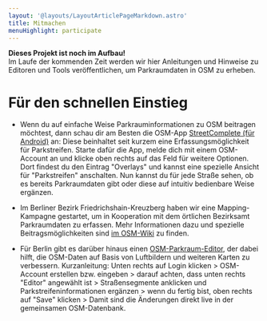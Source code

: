 ```yaml
---
layout: '@layouts/LayoutArticlePageMarkdown.astro'
title: Mitmachen
menuHighlight: participate
---
```



<Notice colorClass="bg-orange-100" className="my-10">
  <strong>Dieses Projekt ist noch im Aufbau!</strong>
  <br />
  Im Laufe der kommenden Zeit werden wir hier Anleitungen und Hinweise zu Editoren und Tools
  veröffentlichen, um Parkraumdaten in OSM zu erheben.
</Notice>

# Für den schnellen Einstieg

- Wenn du auf einfache Weise Parkrauminformationen zu OSM beitragen möchtest, dann schau dir am Besten die OSM-App [StreetComplete (für Android)](https://play.google.com/store/apps/details?id=de.westnordost.streetcomplete&hl=de&gl=US) an: Diese beinhaltet seit kurzem eine Erfassungsmöglichkeit für Parkstreifen. Starte dafür die App, melde dich mit einem OSM-Account an und klicke oben rechts auf das Feld für weitere Optionen. Dort findest du den Eintrag "Overlays" und kannst eine spezielle Ansicht für "Parkstreifen" anschalten. Nun kannst du für jede Straße sehen, ob es bereits Parkraumdaten gibt oder diese auf intuitiv bedienbare Weise ergänzen.

- Im Berliner Bezirk Friedrichshain-Kreuzberg haben wir eine Mapping-Kampagne gestartet, um in Kooperation mit dem örtlichen Bezirksamt Parkraumdaten zu erfassen. Mehr Informationen dazu und spezielle Beitragsmöglichkeiten sind [im OSM-Wiki](https://wiki.openstreetmap.org/wiki/Berlin/Verkehrswende/Parkraum/Mapping_Kampagne_Xhain) zu finden.

- Für Berlin gibt es darüber hinaus einen [OSM-Parkraum-Editor](https://tordans.github.io/parking-lanes/#19/52.48830/13.39410), der dabei hilft, die OSM-Daten auf Basis von Luftbildern und weiteren Karten zu verbessern. Kurzanleitung: Unten rechts auf Login klicken > OSM-Account erstellen bzw. eingeben > darauf achten, dass unten rechts "Editor" angewählt ist > Straßensegmente anklicken und Parkstreifeninformationen ergänzen > wenn du fertig bist, oben rechts auf "Save" klicken > Damit sind die Änderungen direkt live in der gemeinsamen OSM-Datenbank.
